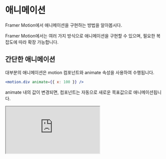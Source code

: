 # 애니메이션

Framer Motion에서 애니메이션을 구현하는 방법을 알아봅시다.

Framer Motion에서는 여러 가지 방식으로 애니메이션을 구현할 수 있으며, 필요한 복잡도에 따라 확장 가능합니다.

## 간단한 애니메이션

대부분의 애니메이션은 motion 컴포넌트와 animate 속성을 사용하여 수행됩니다.

```jsx
<motion.div animate={{ x: 100 }} />
```

animate 내의 값이 변경되면, 컴포넌트는 자동으로 새로운 목표값으로 애니메이션됩니다.

<iframe
  src="https://codesandbox.io/embed/framer-motion-animate-on-state-update-ns67ib?fontsize=14&hidenavigation=1&theme=dark&view=preview"
  style={{
    width: "100%",
    height: "500px",
    border: "0",
    borderRadius: "4px",
    overflow: "hidden",
  }}
  title="Framer Motion Animate on State Update"
  allow="accelerometer; ambient-light-sensor; camera; encrypted-media; geolocation; gyroscope; hid; microphone; midi; payment; usb; vr; xr-spatial-tracking"
  sandbox="allow-forms allow-modals allow-popups allow-presentation allow-same-origin allow-scripts"
/>

## 트랜지션

기본적으로, 모션(Motion)은 애니메이션되는 값의 유형에 따라 적절한 부드럽고 빠른 트랜지션을 생성합니다. 예를 들어, x나 scale과 같은 물리적 속성은 탄성 효과(Spring Simulation)을 통해 애니메이션되며, opacity나 color와 같은 값들은 서서히 변화하는 방식을 통해 애니메이션됩니다.

하지만 transition 속성을 통해 다른 유형의 애니메이션을 정의할 수 있습니다.

```jsx
<motion.div
  animate={{ x: 100 }}
  transition={{ ease: "easeOut", duration: 2 }}
/>
```

<iframe
  src="https://codesandbox.io/embed/framer-motion-transition-prop-j9m7d2?fontsize=14&hidenavigation=1&theme=dark&view=preview"
  style={{
    width: "100%",
    height: "500px",
    border: "0",
    borderRadius: "4px",
    overflow: "hidden",
  }}
  title="Framer Motion Animate on State Update"
  allow="accelerometer; ambient-light-sensor; camera; encrypted-media; geolocation; gyroscope; hid; microphone; midi; payment; usb; vr; xr-spatial-tracking"
  sandbox="allow-forms allow-modals allow-popups allow-presentation allow-same-origin allow-scripts"
/>

## 진입 애니메이션

motion 컴포넌트가 처음 생성될 때, style이나 initial에 정의된 값과 다르다면 animate의 값으로 자동으로 애니메이션됩니다. initial 속성을 false로 설정하여 진입 애니메이션을 비활성화할 수 있습니다.

```jsx
<motion.div animate={{ x: 100 }} initial={false} />
```

## 제거 애니메이션

React에서는 컴포넌트가 트리에서 제거될 때 즉시 제거됩니다. Framer Motion은 AnimatePresence 컴포넌트를 제공하여 제거 애니메이션이 수행되는 동안 컴포넌트를 DOM에 유지할 수 있습니다.

```jsx
<AnimatePresence>
  {isVisible && (
    <motion.div
      initial={{ opacity: 0 }}
      animate={{ opacity: 1 }}
      exit={{ opacity: 0 }}
    />
  )}
</AnimatePresence>
```

## 키프레임

animate의 값을 키프레임 시리즈로 설정할 수 있습니다. 이는 각 값을 순차적으로 애니메이션화합니다.

```jsx
<motion.div animate={{ x: [0, 100, 0] }} />
```

<iframe
  src="https://codesandbox.io/embed/framer-motion-keyframes-0fzv21?fontsize=14&hidenavigation=1&theme=dark&view=preview"
  style={{
    width: "100%",
    height: "500px",
    border: "0",
    borderRadius: "4px",
    overflow: "hidden",
  }}
  title="Framer Motion Animate on State Update"
  allow="accelerometer; ambient-light-sensor; camera; encrypted-media; geolocation; gyroscope; hid; microphone; midi; payment; usb; vr; xr-spatial-tracking"
  sandbox="allow-forms allow-modals allow-popups allow-presentation allow-same-origin allow-scripts"
/>

현재 값을 초기 키프레임으로 사용하려면 와일드카드 키프레임인 null을 전달할 수 있습니다.

```jsx
<motion.div animate={{ x: [null, 100, 0] }} />
```

이렇게 하면 값이 현재 애니메이션 중일 때 키프레임 애니메이션이 시작되면 트랜지션이 더 자연스러워집니다. 또한 코드의 중복을 줄일 수 있습니다.

<iframe
  src="https://codesandbox.io/embed/framer-motion-wildcard-keyframes-dkk0xr?fontsize=14&hidenavigation=1&theme=dark&view=preview"
  style={{
    width: "100%",
    height: "500px",
    border: "0",
    borderRadius: "4px",
    overflow: "hidden",
  }}
  title="Framer Motion Animate on State Update"
  allow="accelerometer; ambient-light-sensor; camera; encrypted-media; geolocation; gyroscope; hid; microphone; midi; payment; usb; vr; xr-spatial-tracking"
  sandbox="allow-forms allow-modals allow-popups allow-presentation allow-same-origin allow-scripts"
/>

```jsx
<motion.circle cx={500} animate={{ cx: [null, 100] }} />
```

각 키프레임은 애니메이션 전체에 걸쳐 균등하게 배치됩니다. transition을 통해 times 옵션을 설정하여 이를 재정의할 수 있습니다.

times는 키프레임 배열과 같은 길이의 배열로, 0과 1 사이의 숫자로 각 키프레임이 애니메이션의 어느 시점에 도달해야 하는지 정의합니다.

```jsx
<motion.circle
  cx={500}
  animate={{ cx: [null, 100, 200] }}
  transition={{ duration: 3, times: [0, 0.2, 1] }}
/>
```

## 제스처 애니메이션

Framer Motion은 hover, tap, drag, focus, inView와 같은 제스처가 시작될 때 특정 값으로 애니메이션하는 단축 속성을 제공합니다:

```jsx
<motion.button
  initial={{ opacity: 0.6 }}
  whileHover={{
    scale: 1.2,
    transition: { duration: 1 },
  }}
  whileTap={{ scale: 0.9 }}
  whileInView={{ opacity: 1 }}
/>
```

이러한 제스처가 끝날 때 어떤 값으로 돌아갈지 자동으로 파악합니다.

## 변형(Variants)

animate를 객체로 설정하는 것은 단순한 단일 컴포넌트 애니메이션에 유용합니다. 하지만 때로는 DOM 전체에 걸쳐 전파되는 애니메이션을 만들고, 이러한 애니메이션을 선언적인 방식으로 조율하고 싶을 수 있습니다. 이는 variants를 통해 가능합니다.

<iframe
  src="https://codesandbox.io/embed/framer-motion-variants-rj7ks0?fontsize=14&hidenavigation=1&theme=dark&view=preview"
  style={{
    width: "100%",
    height: "500px",
    border: "0",
    borderRadius: "4px",
    overflow: "hidden",
  }}
  title="Framer Motion Animate on State Update"
  allow="accelerometer; ambient-light-sensor; camera; encrypted-media; geolocation; gyroscope; hid; microphone; midi; payment; usb; vr; xr-spatial-tracking"
  sandbox="allow-forms allow-modals allow-popups allow-presentation allow-same-origin allow-scripts"
/>

variants는 미리 정의된 타겟들의 집합입니다.

```jsx
const variants = {
  visible: { opacity: 1 },
  hidden: { opacity: 0 },
};
```

variants 속성을 통해 motion 컴포넌트에 전달됩니다.

```jsx
<motion.div variants={variants} />
```

이러한 베리언트는 애니메이션 객체를 정의할 수 있는 모든 곳에서 레이블로 참조될 수 있습니다.

```jsx
<motion.div initial="hidden" animate="visible" variants={variants} />
```

## 전파 (Propagation)

motion 컴포넌트에 자식이 있는 경우, variant의 변경사항은 자식 컴포넌트가 자체 animate 프로퍼티를 정의할 때까지 컴포넌트 계층 구조를 통해 아래로 흐릅니다.

```jsx
const list = {
  visible: { opacity: 1 },
  hidden: { opacity: 0 },
};

const item = {
  visible: { opacity: 1, x: 0 },
  hidden: { opacity: 0, x: -100 },
};

return (
  <motion.ul initial="hidden" animate="visible" variants={list}>
    <motion.li variants={item} />
    <motion.li variants={item} />
    <motion.li variants={item} />
  </motion.ul>
);
```

## 조율 (Orchestration)

기본적으로 이러한 모든 애니메이션은 동시에 시작됩니다. 하지만 varients를 사용함으로써 when, delayChildren, staggerChildren과 같은 추가 트랜지션 속성에 접근할 수 있어, 부모가 자식 애니메이션의 실행을 조율할 수 있습니다.

```jsx
const list = {
  visible: {
    opacity: 1,
    transition: {
      when: "beforeChildren",
      staggerChildren: 0.3,
    },
  },
  hidden: {
    opacity: 0,
    transition: {
      when: "afterChildren",
    },
  },
};
```

## 동적 변형 (Dynamic variants)

각 variants는 variants에 접근할 때 해결되는 함수로 정의될 수 있습니다. 이러한 variants 함수는 컴포넌트의 custom 속성에서 설정할 수 있는 단일 인자를 제공받습니다.

```jsx
const variants = {
  visible: (i) => ({
    opacity: 1,
    transition: {
      delay: i * 0.3,
    },
  }),
  hidden: { opacity: 0 },
};

return items.map((item, i) => (
  <motion.li custom={i} animate="visible" variants={variants} />
));
```

## 다중 변형 (Multiple variants)

animate, whileHover 등과 같은 속성은 문자열이나 문자열 배열을 전달하여 하나 이상의 베리언트를 정의할 수 있습니다.

```jsx
<motion.ul variants={["open", "primary"]} />
```

베리언트가 동일한 값을 정의하는 경우, 배열의 뒤쪽에 있는 베리언트가 앞쪽에 있는 베리언트보다 우선순위가 높습니다.

## 수동 제어

선언적 애니메이션은 대부분의 UI 인터랙션에 이상적입니다. 하지만 때로는 더 복잡한 시퀀스를 조율해야 할 필요가 있습니다.

useAnimate 훅은 다음과 같은 용도로 사용될 수 있습니다:

- 모든 HTML/SVG 요소 애니메이션
- 복잡한 애니메이션 시퀀스 생성
- 시간, 속도, play(), pause() 및 기타 재생 컨트롤로 애니메이션 제어

```jsx
const MyComponent = () => {
  const [scope, animate] = useAnimate();

  useEffect(() => {
    const animation = async () => {
      await animate(scope.current, { x: "100%" });
      animate("li", { opacity: 1 });
    };

    animation();
  }, []);

  return (
    <ul ref={scope}>
      <li />
      <li />
      <li />
    </ul>
  );
};
```

## 단일 값 애니메이션

useAnimate를 사용하여 단일 값이나 단일 MotionValue를 애니메이션화하는 것도 가능합니다.

```jsx
const [scope, animate] = useAnimate();
const x = useMotionValue(0);

useEffect(() => {
  const controls = animate(x, 100, {
    type: "spring",
    stiffness: 2000,
    onComplete: (v) => {},
  });

  return () => controls.stop();
});
```

## 콘텐츠 애니메이션

MotionValue의 현재 값을 motion 컴포넌트의 자식으로 전달하여 렌더링할 수 있습니다.

```jsx
const count = useMotionValue(0);
const rounded = useTransform(count, (latest) => Math.round(latest));

useEffect(() => {
  const controls = animate(count, 100);

  return () => controls.stop();
}, []);

return <motion.div>{rounded}</motion.div>;
```

<iframe
  src="https://codesandbox.io/embed/framer-motion-animate-content-bxx7lt?fontsize=14&hidenavigation=1&theme=dark&view=preview"
  style={{
    width: "100%",
    height: "500px",
    border: "0",
    borderRadius: "4px",
    overflow: "hidden",
  }}
  title="Framer Motion Animate on State Update"
  allow="accelerometer; ambient-light-sensor; camera; encrypted-media; geolocation; gyroscope; hid; microphone; midi; payment; usb; vr; xr-spatial-tracking"
  sandbox="allow-forms allow-modals allow-popups allow-presentation allow-same-origin allow-scripts"
/>

## 하드웨어 가속 애니메이션

브라우저는 CSS나 Web Animations API (WAAPI)를 사용하여 GPU를 통해 일부 애니메이션을 실행할 수 있습니다.

GPU에서 애니메이션을 실행하면 메인 JavaScript 스레드가 바쁜 상황에서도 더 부드러운 성능을 발휘할 수 있습니다. GPU 애니메이션은 또한 에너지 효율이 더 높아 배터리 사용량이 낮습니다.

하지만 네이티브 브라우저 애니메이션 API는 Framer Motion의 JavaScript 애니메이션보다 적은 기능을 제공합니다. 이러한 이유로 Motion의 하이브리드 엔진은 애니메이션이 안전하게 GPU에서 실행될 수 있는 시점을 지능적으로 결정하고, 추가 기능이 필요할 때는 JavaScript 애니메이션으로 폴백합니다.

스프링 애니메이션, 커스텀 이징 함수, 속도 전달, 애니메이션 중단과 같이 전통적으로 GPU에서 작동하지 않는 기능들도 지원되도록 일부 작업을 수행합니다.

### 지원되는 값

다른 브라우저는 서로 다른 값을 가속화할 수 있으므로 Framer Motion은 이들의 상위 집합을 지원합니다.

- transform
- opacity
- clipPath
- filter

**`transform`에 대한 참고**: Motion은 브라우저가 지원하지 않는 x와 scale과 같은 독립적인 변환을 애니메이션화할 수 있습니다. 따라서 하드웨어 가속은 transform 자체가 애니메이션될 때만 작동합니다.

```jsx
<motion.div animate={{ transform: "translateX(100px)" }} />
```

CSS를 통해 transform을 애니메이션화하는 경우와 마찬가지로 이 접근 방식의 단점은 모든 transform 값을 함께 애니메이션화해야 한다는 것입니다. 따라서 일반적으로는 가독성과 유연성을 위해 독립적인 변환을 사용하고, 실제로 가속된 애니메이션이 필요한 상황에서만 transform을 직접 사용하는 것이 좋습니다.

### 지원되지 않는 기능

지원되는 값은 다음과 같은 경우가 아니라면 항상 하드웨어 가속 애니메이션을 사용합니다:

- motion 컴포넌트에 onUpdate 속성이 있는 경우
- 값이 style 속성을 통해 motion value로 전달된 경우
- repeatDelay가 설정된 경우
- repeatType이 "mirror"로 설정된 경우
- damping이 0으로 설정된 경우

## 자동 will-change

will-change CSS 규칙을 통해 개발자는 transform과 opacity와 같은 스타일이 변경될 가능성이 있을 때 브라우저에 알릴 수 있습니다. 브라우저는 이 정보를 사용하여 요소를 합성 레이어로 만들어 리페인트를 피하는 등의 방식으로 렌더링을 최적화합니다.

useWillChange로 생성된 willChange motion value를 제공함으로써, Framer Motion은 브라우저 최적화가 가능한 스타일 이름을 추가하여 will-change를 자동으로 관리합니다.

스타일 이름은 애니메이션과 제스처가 시작될 때 추가됩니다.

```jsx
const willChange = useWillChange()

// will-change: transform
<motion.div animate={{ x: 100 }} style={{ willChange }} />
```

일단 추가되면, Safari에서 GPU 레이어와 비 레이어 간에 발생할 수 있는 미묘한 렌더링 차이를 줄이기 위해 값이 제거되지 않습니다.
